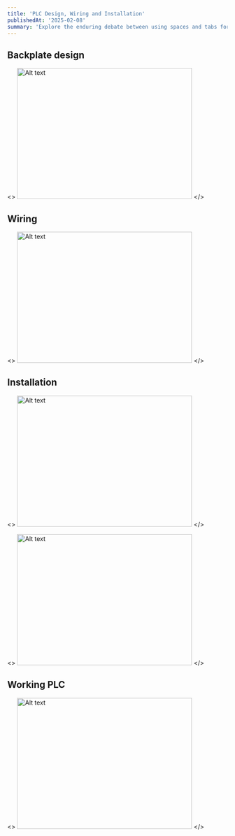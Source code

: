 ```yaml
---
title: 'PLC Design, Wiring and Installation'
publishedAt: '2025-02-08'
summary: 'Explore the enduring debate between using spaces and tabs for code indentation, and why this choice matters more than you might think.'
---
```



## Backplate design
<>
  <img src="/images/Backplate.jpg" alt="Alt text" width="400" height="300" />
</>



## Wiring
<>
  <img src="/images/PLC_Wiring.jpg" alt="Alt text" width="400" height="300" />
</>




## Installation
<>
  <img src="/images/HMI.jpg" alt="Alt text" width="400" height="300" />
</>






<>
  <img src="/images/PLC_HMISilicon.jpg" alt="Alt text" width="400" height="300" />
</>

## Working PLC

<>
  <img src="/images/PLC_Working.jpg" alt="Alt text" width="400" height="300" />
</>

